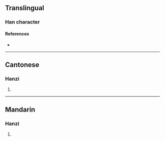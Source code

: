 {{character info/new}}
==Translingual==

===Han character===
{{Han char|rn=75|rad=木|as=15|sn=19|four=40947|canj=DINE,XDINE|ids=⿰木廢}}

====References====
* {{Han ref|kx=0561.010|dkj=15824|dj=0949.280|hdz=21315.060|uh=6AE0|ud=27360|bh=F24D|bd=62029}}

----

==Cantonese==

===Hanzi===
{{yue-hanzi|jyut=[[fai3]]|y=fai3}}

# {{rfdef|yue|sort=木15}}

----

==Mandarin==

===Hanzi===
{{cmn-hanzi|pin=[[fèi]] ([[fei4]])|wg=fei<sup>4</sup>}}

# {{rfdef|cmn|sort=木15}}